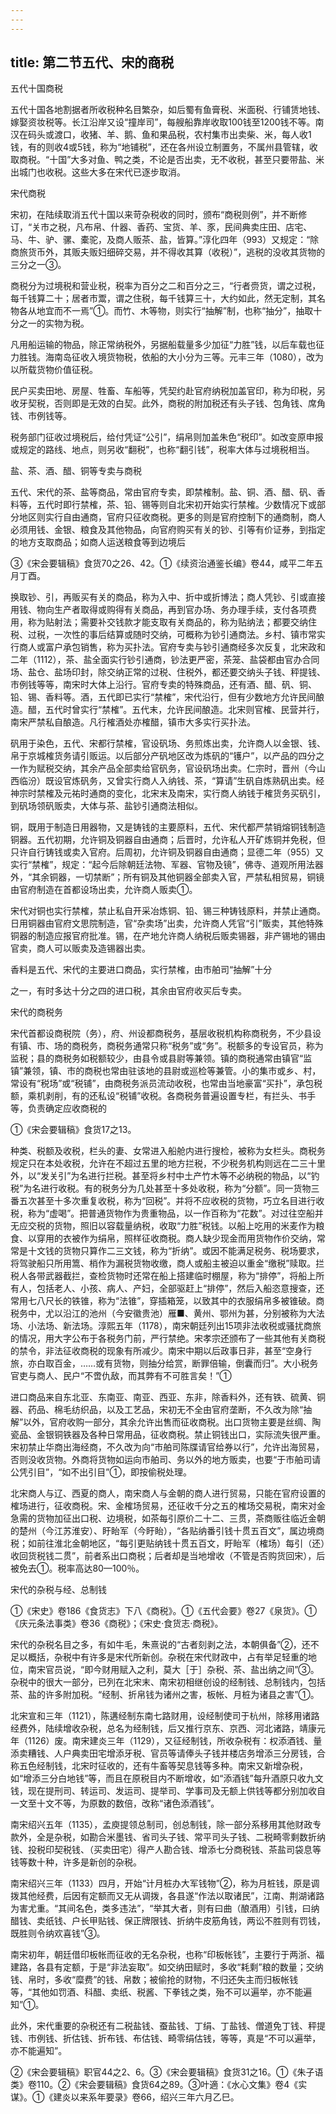 ```yaml
---
---
---
```

title: 第二节五代、宋的商税
---



五代十国商税

五代十国各地割据者所收税种名目繁杂，如后蜀有鱼膏税、米面税、行铺赁地钱、嫁娶资妆税等。长江沿岸又设“撞岸司”，每艘船靠岸收取100钱至1200钱不等。南汉在码头或渡口，收猪、羊、鹅、鱼和果品税，农村集市出卖柴、米，每人收1钱，有的则收4或5钱，称为“地铺税”，还在各州设立制置务，不属州县管辖，收取商税。“十国”大多对鱼、鸭之类，不论是否出卖，无不收税，甚至只要带盐、米出城门也收税。这些大多在宋代已逐步取消。

宋代商税

宋初，在陆续取消五代十国以来苛杂税收的同时，颁布“商税则例”，并不断修订，“关市之税，凡布帛、什器、香药、宝货、羊、豕，民间典卖庄田、店宅、马、牛、驴、骡、橐驼，及商人贩茶、盐，皆算。”淳化四年（993）又规定：“除商旅货币外，其贩夫贩妇细碎交易，并不得收其算（收税）”，逃税的没收其货物的三分之一③。

商税分为过境税和营业税，税率为百分之二和百分之三，“行者赍货，谓之过税，每千钱算二十；居者市鬻，谓之住税，每千钱算三十，大约如此，然无定制，其名物各从地宜而不一焉”①。而竹、木等物，则实行“抽解”制，也称“抽分”，抽取十分之一的实物为税。

凡用船运输的物品，除正常纳税外，另据船载量多少加征“力胜”钱，以后车载也征力胜钱。海南岛征收入境货物税，依船的大小分为三等。元丰三年（1080），改为以所载货物价值征税。

民户买卖田地、房屋、牲畜、车船等，凭契约赴官府纳税加盖官印，称为印税，另收牙契税，否则即是无效的白契。此外，商税的附加税还有头子钱、包角钱、席角钱、市例钱等。

税务部门征收过境税后，给付凭证“公引”，绢帛则加盖朱色“税印”。如改变原申报或规定的路线、地点，则另收“翻税”，也称“翻引钱”，税率大体与过境税相当。

盐、茶、酒、醋、铜等专卖与商税

五代、宋代的茶、盐等商品，常由官府专卖，即禁榷制。盐、铜、酒、醋、矾、香料等，五代时即行禁榷，茶、铅、锡等则自北宋初开始实行禁榷。少数情况下或部分地区则实行自由通商，官府只征收商税。更多的则是官府控制下的通商制，商人必须用钱、金银、粮食及其他物品，向官府购买有关的钞、引等有价证券，到指定的地方支取商品；如商人运送粮食等到边境后

③《宋会要辑稿》食货70之26、42。①《续资治通鉴长编》卷44，咸平二年五月丁酉。

换取钞、引，再贩买有关的商品，称为入中、折中或折博法；商人凭钞、引或直接用钱、物向生产者取得或购得有关商品，再到官办场、务办理手续，支付各项费用，称为贴射法；需要补交钱款才能支取有关商品的，称为贴纳法；都要交纳住税、过税，一次性的事后结算或随时交纳，可概称为钞引通商法。乡村、镇市常实行商人或富户承包销售，称为买扑法。官府专卖与钞引通商经多次反复，北宋政和二年（1112），茶、盐全面实行钞引通商，钞法更严密，茶笼、盐袋都由官办合同场、盐仓、盐场印封，除交纳正常的过税、住税外，都还要交纳头子钱、秤提钱、市例钱等等，南宋时大体上沿行。官府专卖的特殊商品，还有酒、醋、矾、铜、铅、锡、香料等。酒，五代即已实行“禁榷”，宋代沿行，但有少数地方允许民间酿造。醋，五代时曾实行“禁榷”。五代末，允许民间酿造。北宋则官榷、民营并行，南宋严禁私自酿造。凡行榷酒处亦榷醋，镇市大多实行买扑法。

矾用于染色，五代、宋都行禁榷，官设矾场、务煎炼出卖，允许商人以金银、钱、帛于京城榷货务请引贩运。以后部分产矾地区改为炼矾的“镬户”，以产品的四分之一作为赋税交纳，其余产品全部卖给官矾务，官设矾场出卖。仁宗时，晋州（今山西临汾）既设官炼矾务，又曾实行商人入纳钱、茶，“算请”生矾自炼熟矾出卖。经神宗时禁榷及元祐时通商的变化，北宋末及南宋，实行商人纳钱于榷货务买矾引，到矾场领矾贩卖，大体与茶、盐钞引通商法相似。

铜，既用于制造日用器物，又是铸钱的主要原料，五代、宋代都严禁销熔铜钱制造铜器。五代初期，允许铜及铜器自由通商；后晋时，允许私人开矿炼铜并免税，但只许自行铸钱或卖入官府。后周初，允许铜及铜器自由通商；显德二年（955）又实行“禁榷”，规定：“起今后除朝廷法物、军器、官物及镜”，佛寺、道观所用法器外，“其余铜器，一切禁断”；所有铜及其他铜器全部卖入官，严禁私相贸易，铜镜由官府制造在首都设场出卖，允许商人贩卖①。

宋代对铜也实行禁榷，禁止私自开采冶炼铜、铅、锡三种铸钱原料，并禁止通商。日用铜器由官府文思院制造，官“杂卖场”出卖，允许商人凭官“引”贩卖，其他特殊铜器的制造应报官府批准。锡，在产地允许商人纳税后贩卖锡器，非产锡地的锡由官卖，商人可以贩卖及造锡器出卖。

香料是五代、宋代的主要进口商品，实行禁榷，由市舶司“抽解”十分

之一，有时多达十分之四的进口税，其余由官府收买后专卖。

宋代的商税务

宋代首都设商税院（务），府、州设都商税务，基层收税机构称商税务，不少县设有镇、市、场的商税务，商税务通常只称“税务”或“务”。税额多的专设官员，称为监税；县的商税务如税额较少，由县令或县尉等兼领。镇的商税通常由镇官“监镇”兼领，镇、市的商税也常由驻该地的县尉或巡检等兼管。小的集市或乡、村，常设有“税场”或“税铺”，由商税务派员流动收税，也常由当地豪富“买扑”，承包税额，乘机剥削，有的还私设“税铺”收税。各商税务普遍设置专栏，有拦头、书手等，负责确定应收商税的

①《宋会要辑稿》食货17之13。

种类、税额及收税，栏头的妻、女常进入船舱内进行搜检，被称为女栏头。商税务规定只在本处收税，允许在不超过五里的地方拦税，不少税务机构则远在二三十里外，以“发关引”为名进行拦税。甚至将乡村中土产竹木等不必纳税的物品，以“钓税”为名进行收税。有的税务分为几处甚至十多处收税，称为“分额”。同一货物三番五次甚至十多次重复收税，称为“回税”。并将不应收税的货物，巧立名目进行收税，称为“虚喝”。把普通货物作为贵重物品，以一作百称为“花数”。对过往空船并无应交税的货物，照旧以容载量纳税，收取“力胜”税钱。以船上吃用的米麦作为粮食、以穿用的衣被作为绢帛，照样征收商税。商人缺少现金而用货物作价交纳，常常是十文钱的货物只算作二三文钱，称为“折纳”。或因不能满足税务、税场要求，将驾驶船只所用篙、梢作为漏税货物收缴，商人或船主被迫以重金“缴税”赎取。拦税人各带武器截拦，查检货物时还常在船上搭建临时棚屋，称为“排停”，将船上所有人，包括老人、小孩、病人、产妇，全部驱赶上“排停”，然后入船恣意搜查，还常用七八尺长的铁锥，称为“法锥”，穿插箱笼，以致其中的衣服绢帛多被锥破。商税务中，尤以沿江的池州（今安徽贵池）雁■、黄州、鄂州为甚，分别被称为大法场、小法场、新法场。淳熙五年（1178），南宋朝廷列出15项非法收税或骚扰商旅的情况，用大字公布于各税务门前，严行禁绝。宋孝宗还颁布了一些其他有关商税的禁令，非法征收商税的现象有所减少。南宋中期以后政事日非，甚至“空身行旅，亦白取百金，……或有货物，则抽分给赏，断罪倍输，倒囊而归”。大小税务官吏与商人、民户“不啻仇敌，而其弊有不可胜言矣！”①

进口商品来自东北亚、东南亚、南亚、西亚、东非，除香料外，还有铁、硫黄、铜器、药品、棉毛纺织品，以及工艺品，宋初无不全由官府垄断，不久改为除“抽解”以外，官府收购一部分，其余允许出售而征收商税。出口货物主要是丝绸、陶瓷品、金银铜铁器及各种日常用品，征收商税。禁止铜钱出口，实际流失很严重。宋初禁止华商出海经商，不久改为向“市舶司陈牒请官给券以行”，允许出海贸易，否则没收货物。外商将货物如运向市舶司、务以外的地方贩卖，也要“于市舶司请公凭引目”，“如不出引目”①，即按偷税处理。

北宋商人与辽、西夏的商人，南宋商人与金朝的商人进行贸易，只能在官府设置的榷场进行，征收商税。宋、金榷场贸易，还征收千分之五的榷场交易税，南宋对金急需的货物加征出口税、边境税，如茶每引原价二十二、三贯，茶商贩往临近金朝的楚州（今江苏淮安）、盱眙军（今盱眙），“各贴纳番引钱十贯五百文”，属边境商税；如前往淮北金朝地区，“每引更贴纳钱十贯五百文，盱眙军（榷场）每引（还）收回货税钱二贯”，前者系出口商税；后者却是当地增收（不管是否购货回宋），后被免去①。税率高达80—100％。

宋代的杂税与经、总制钱

①《宋史》卷186《食货志》下八《商税》。①《五代会要》卷27《泉货》。①《庆元条法事类》卷36《商税》；《宋史·食货志·商税》。

宋代的杂税名目之多，有如牛毛，朱熹说的“古者刻剥之法，本朝俱备”②，还不足以概括，杂税中有许多是宋代所新创。杂税在宋代财政中，占有举足轻重的地位，南宋官员说，“即今财用赋入之利，莫大［于］杂税、茶、盐出纳之间”③。杂税中的很大一部分，已列在北宋末、南宋初相继创设的经制钱、总制钱内，包括茶、盐的许多附加税。“经制、折帛钱为诸州之害，板帐、月桩为诸县之害”①。

北宋宣和三年（1121），陈遘经制东南七路财用，设经制使司于杭州，除移用诸路经费外，陆续增收杂税，总名为经制钱，后又推行京东、京西、河北诸路，靖康元年（1126）废。南宋建炎三年（1129），又征经制钱，所收杂税有：权添酒钱、量添卖糟钱、人户典卖田宅增添牙税、官员等请俸头子钱并楼店务增添三分房钱，合称五色经制钱，北宋时征收的，还有牛畜等契息钱等多种。南宋又新增杂税，如“增添三分白地钱”等，而且在原税目内不断增收，如“添酒钱”每升酒原只收九文钱，现在提刑司、转运司、发运司、提举司、学事司及无额上供钱等都分别加收自一文至十文不等，为原数的数倍，改称“诸色添酒钱”。

南宋绍兴五年（1135），孟庾提领总制司，创总制钱，除一部分系移用其他财政专款外，全是杂税，如勘合米墨钱、省司头子钱、常平司头子钱、二税畸零剩数折纳钱、投税印契税钱、（买卖田宅）得产人勘合钱、增添七分商税钱、茶盐司袋息等钱等数十种，许多是新创的杂税。

南宋绍兴三年（1133）四月，开始“计月桩办大军钱物”②，称为月桩钱，原是调拨其他经费，后因有定额而又无从调拨，各县遂“作法以取诸民”，江南、荆湖诸路为害尤重。“其间名色，类多违法”，“举其大者，则有曰曲（酿酒用）引钱，曰纳醋钱、卖纸钱、户长甲贴钱、保正牌限钱、折纳牛皮筋角钱，两讼不胜则有罚钱，既胜则令纳欢喜钱”③。

南宋初年，朝廷借印板帐而征收的无名杂税，也称“印板帐钱”，主要行于两浙、福建路，各县有定额，于是“非法妄取”。如交纳田赋时，多收“耗剩”粮的数量；交纳钱、帛时，多收“糜费”的钱、帛数；被偷抢的财物，不归还失主而归板帐钱等，“其他如罚酒、科醋、卖纸、税酱、下拳钱之类，殆不可以遍举，亦不能遍知”①。

此外，宋代重要的杂税还有二税盐钱、蚕盐钱、丁绢、丁盐钱、僧道免丁钱、秤提钱、市例钱、折估钱、折布钱、布估钱、畸零绢估钱，等等，真是“不可以遍举，亦不能遍知”。

②《宋会要辑稿》职官44之2、6。③《宋会要辑稿》食货31之16。①《朱子语类》卷110。②《宋会要辑稿》食货64之89。③叶適：《水心文集》卷4《实谋》。①《建炎以来系年要录》卷66，绍兴三年六月乙巳。